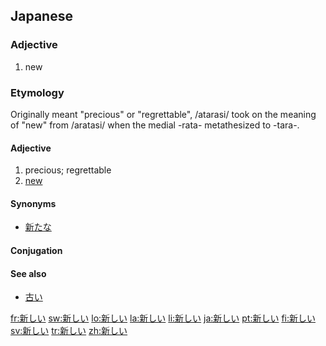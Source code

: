 ==Japanese==
{{ja-kanjitab|新}}

===Adjective===
{{ja-adj|kk|decl=i|hira=あらたしい|rom=aratashii}}

# new

===Etymology===

Originally meant "precious" or "regrettable", /atarasi/ took on the meaning of "new" from /aratasi/ when the medial -rata- metathesized to -tara-.

====Adjective====
{{ja-adj|kk|decl=i|hira=あたらしい|rom=atarashii}}

# precious; regrettable
# [[new]]

====Synonyms====
*[[新たな]]

====Conjugation====
{{ja-i|新し|あたらし|atarashi}}

====See also====
*[[古い]]

[[fr:新しい]]
[[sw:新しい]]
[[lo:新しい]]
[[la:新しい]]
[[li:新しい]]
[[ja:新しい]]
[[pt:新しい]]
[[fi:新しい]]
[[sv:新しい]]
[[tr:新しい]]
[[zh:新しい]]